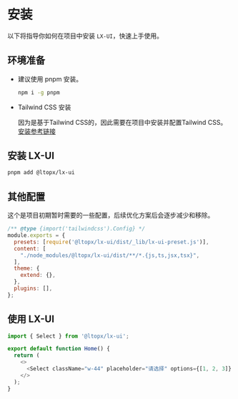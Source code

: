 # 安装

以下将指导你如何在项目中安装 `LX-UI`，快速上手使用。

## 环境准备

- 建议使用 pnpm 安装。

  ```bash copy
  npm i -g pnpm
  ```

- Tailwind CSS 安装

  因为是基于Tailwind CSS的，因此需要在项目中安装并配置Tailwind CSS。[安装参考链接](https://tailwindcss.com/docs/installation)

## 安装 LX-UI

```bash copy
pnpm add @ltopx/lx-ui
```

## 其他配置

这个是项目初期暂时需要的一些配置，后续优化方案后会逐步减少和移除。

```js filename="tailwind.config.js" copy
/** @type {import('tailwindcss').Config} */
module.exports = {
  presets: [require('@ltopx/lx-ui/dist/_lib/lx-ui-preset.js')],
  content: [
    "./node_modules/@ltopx/lx-ui/dist/**/*.{js,ts,jsx,tsx}",
  ],
  theme: {
    extend: {},
  },
  plugins: [],
};
```

## 使用 LX-UI

```js copy
import { Select } from '@ltopx/lx-ui';

export default function Home() {
  return (
    <>
      <Select className="w-44" placeholder="请选择" options={[1, 2, 3]} />
    </>
  );
}
```
